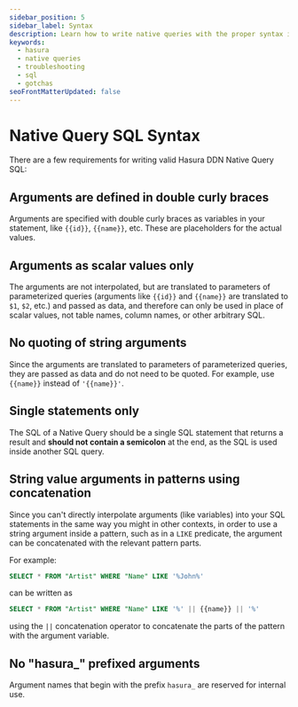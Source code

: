 ```yaml
---
sidebar_position: 5
sidebar_label: Syntax
description: Learn how to write native queries with the proper syntax in Hasura.
keywords:
  - hasura
  - native queries
  - troubleshooting
  - sql
  - gotchas
seoFrontMatterUpdated: false
---
```


# Native Query SQL Syntax

There are a few requirements for writing valid Hasura DDN Native Query SQL:

## Arguments are defined in double curly braces

Arguments are specified with double curly braces as variables in your statement, like `{{id}}`, `{{name}}`, etc. These
are placeholders for the actual values.

## Arguments as scalar values only

The arguments are not interpolated, but are translated to parameters of parameterized queries (arguments like `{{id}}`
and `{{name}}` are translated to `$1`, `$2`, etc.) and passed as data, and therefore can only be used in place of scalar
values, not table names, column names, or other arbitrary SQL.

## No quoting of string arguments

Since the arguments are translated to parameters of parameterized queries, they are passed as data and do not need to be
quoted. For example, use `{{name}}` instead of `'{{name}}'`.

## Single statements only

The SQL of a Native Query should be a single SQL statement that returns a result and **should not contain a semicolon**
at the end, as the SQL is used inside another SQL query.

## String value arguments in patterns using concatenation

Since you can't directly interpolate arguments (like variables) into your SQL statements in the same way you might in
other contexts, in order to use a string argument inside a pattern, such as in a `LIKE` predicate, the argument can be
concatenated with the relevant pattern parts.

For example:

```sql
SELECT * FROM "Artist" WHERE "Name" LIKE '%John%'
```

can be written as

```sql
SELECT * FROM "Artist" WHERE "Name" LIKE '%' || {{name}} || '%'
```

using the `||` concatenation operator to concatenate the parts of the pattern with the argument variable.

## No "hasura\_" prefixed arguments

Argument names that begin with the prefix `hasura_` are reserved for internal use.
